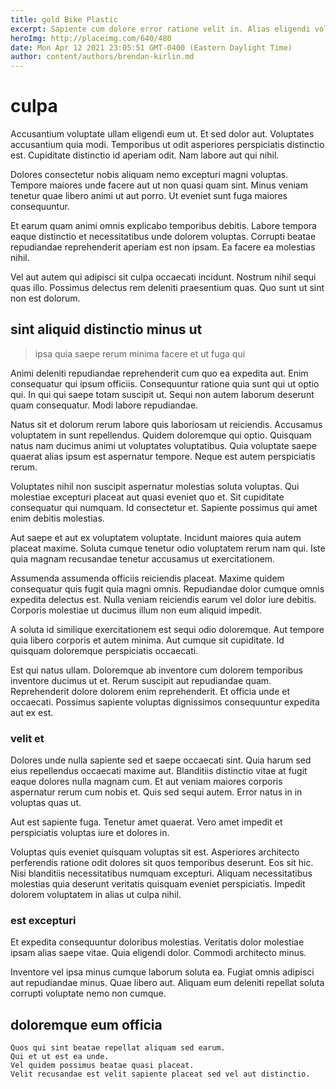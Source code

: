 ```yaml
---
title: gold Bike Plastic
excerpt: Sapiente cum dolore error ratione velit in. Alias eligendi voluptas qui magni aperiam sint ipsam rem. Dolorem quia veniam eaque molestiae aspernatur quis et quos. Aut exercitationem eveniet fugiat numquam nemo est voluptas libero quo. Ad quis omnis. Voluptas corrupti temporibus architecto fugiat praesentium aut vel accusantium quia.
heroImg: http://placeimg.com/640/480
date: Mon Apr 12 2021 23:05:51 GMT-0400 (Eastern Daylight Time)
author: content/authors/brendan-kirlin.md
---
```

# culpa

Accusantium voluptate ullam eligendi eum ut. Et sed dolor aut. Voluptates accusantium quia modi. Temporibus ut odit asperiores perspiciatis distinctio est. Cupiditate distinctio id aperiam odit. Nam labore aut qui nihil.
  
Dolores consectetur nobis aliquam nemo excepturi magni voluptas. Tempore maiores unde facere aut ut non quasi quam sint. Minus veniam tenetur quae libero animi ut aut porro. Ut eveniet sunt fuga maiores consequuntur.
  
Et earum quam animi omnis explicabo temporibus debitis. Labore tempora eaque distinctio et necessitatibus unde dolorem voluptas. Corrupti beatae repudiandae reprehenderit aperiam est non ipsam. Ea facere ea molestias nihil.
  
Vel aut autem qui adipisci sit culpa occaecati incidunt. Nostrum nihil sequi quas illo. Possimus delectus rem deleniti praesentium quas. Quo sunt ut sint non est dolorum.

## sint aliquid distinctio minus ut

> ipsa quia saepe rerum minima facere et ut fuga qui

Animi deleniti repudiandae reprehenderit cum quo ea expedita aut. Enim consequatur qui ipsum officiis. Consequuntur ratione quia sunt qui ut optio qui. In qui qui saepe totam suscipit ut. Sequi non autem laborum deserunt quam consequatur. Modi labore repudiandae.
  
Natus sit et dolorum rerum labore quis laboriosam ut reiciendis. Accusamus voluptatem in sunt repellendus. Quidem doloremque qui optio. Quisquam natus nam ducimus animi ut voluptates voluptatibus. Quia voluptate saepe quaerat alias ipsum est aspernatur tempore. Neque est autem perspiciatis rerum.
  
Voluptates nihil non suscipit aspernatur molestias soluta voluptas. Qui molestiae excepturi placeat aut quasi eveniet quo et. Sit cupiditate consequatur qui numquam. Id consectetur et. Sapiente possimus qui amet enim debitis molestias.
  
Aut saepe et aut ex voluptatem voluptate. Incidunt maiores quia autem placeat maxime. Soluta cumque tenetur odio voluptatem rerum nam qui. Iste quia magnam recusandae tenetur accusamus ut exercitationem.
  
Assumenda assumenda officiis reiciendis placeat. Maxime quidem consequatur quis fugit quia magni omnis. Repudiandae dolor cumque omnis expedita delectus est. Nulla veniam reiciendis earum vel dolor iure debitis. Corporis molestiae ut ducimus illum non eum aliquid impedit.
  
A soluta id similique exercitationem est sequi odio doloremque. Aut tempore quia libero corporis et autem minima. Aut cumque sit cupiditate. Id quisquam doloremque perspiciatis occaecati.
  
Est qui natus ullam. Doloremque ab inventore cum dolorem temporibus inventore ducimus ut et. Rerum suscipit aut repudiandae quam. Reprehenderit dolore dolorem enim reprehenderit. Et officia unde et occaecati. Possimus sapiente voluptas dignissimos consequuntur expedita aut ex est.

### velit et

Dolores unde nulla sapiente sed et saepe occaecati sint. Quia harum sed eius repellendus occaecati maxime aut. Blanditiis distinctio vitae at fugit eaque dolores nulla magnam cum. Et aut veniam maiores corporis aspernatur rerum cum nobis et. Quis sed sequi autem. Error natus in in voluptas quas ut.
  
Aut est sapiente fuga. Tenetur amet quaerat. Vero amet impedit et perspiciatis voluptas iure et dolores in.
  
Voluptas quis eveniet quisquam voluptas sit est. Asperiores architecto perferendis ratione odit dolores sit quos temporibus deserunt. Eos sit hic. Nisi blanditiis necessitatibus numquam excepturi. Aliquam necessitatibus molestias quia deserunt veritatis quisquam eveniet perspiciatis. Impedit dolorem voluptatem in alias ut culpa nihil.

### est excepturi

Et expedita consequuntur doloribus molestias. Veritatis dolor molestiae ipsam alias saepe vitae. Quia eligendi dolor. Commodi architecto minus.
  
Inventore vel ipsa minus cumque laborum soluta ea. Fugiat omnis adipisci aut repudiandae minus. Quae libero aut. Aliquam eum deleniti repellat soluta corrupti voluptate nemo non cumque.

## doloremque eum officia

```text
Quos qui sint beatae repellat aliquam sed earum.
Qui et ut est ea unde.
Vel quidem possimus beatae quasi placeat.
Velit recusandae est velit sapiente placeat sed vel aut distinctio.
```

